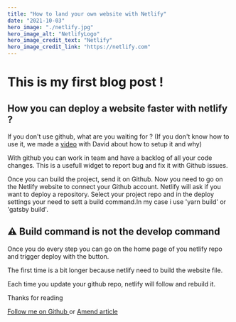 ```yaml
---
title: "How to land your own website with Netlify"
date: "2021-10-03"
hero_image: "./netlify.jpg"
hero_image_alt: "NetlifyLogo"
hero_image_credit_text: "Netlify"
hero_image_credit_link: "https://netlify.com"
---
```


# This is my first blog post !

## How you can deploy a website faster with netlify ?

If you don't use github, what are you waiting for ?
(If you don't know how to use it, we made a <a href="https://www.youtube.com/watch?v=SIjL-GyJsPI">video</a> with David about how to setup it and why)

With github you can work in team and have a backlog of all your code changes. This is a usefull widget to report bug and fix it with Github issues.

Once you can build the project, send it on Github. Now you need to go on the Netlify website to connect your Github account.
Netlify will ask if you want to deploy a repository. Select your project repo and in the deploy settings your need to sett a build command.In my case i use 'yarn build' or 'gatsby build'.

## ⚠️ Build command is not the develop command

Once you do every step you can go on the home page of you netlify repo and trigger deploy with the button.

The first time is a bit longer because netlify need to build the website file.

Each time you update your github repo, netlify will follow and rebuild it.

Thanks for reading

<a href="https://www.github.com/MatthysDucrocq" target="_blank">
  Follow me on Github
</a> or <a
  href="https://github.com/MatthysDucrocq/MatthysDev/blob/main/blog/my-first-post/index.mdx"
  target="_blank"
>
  Amend article
</a>
